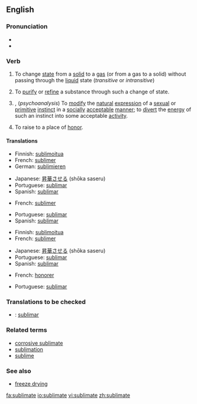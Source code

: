 {{was wotd|2006|September|3}}
==English==

===Pronunciation===
*{{IPA|/ˈsʌblɪmeɪt/}}
*{{audio|en-us-sublimate.ogg|Audio (US)}}

===Verb===
{{en-verb|sublimat|ed}}

# {{physics}} To change [[state]] from a [[solid]] to a [[gas]] (or from a gas to a solid) without passing through the [[liquid]] state (''transitive'' or ''intransitive'')
# To [[purify]] or [[refine]] a substance through such a change of state.
# {{transitive}}, (''psychoanalysis'') To [[modify]] the [[natural]] [[expression]] of a [[sexual]] or [[primitive]] [[instinct]] in a [[socially]] [[acceptable]] [[manner]]; to [[divert]] the [[energy]] of such an instinct into some acceptable [[activity]].
# {{archaic}} To raise to a place of [[honor]].

====Translations====
{{trans-top|to change from solid to gas}}
*Finnish: [[sublimoitua]]
*French: [[sublimer]]
*German: [[sublimieren]]
{{trans-mid}}
*Japanese: [[昇華]]させる (shōka saseru)
*Portuguese: [[sublimar]]
*Spanish: [[sublimar]]
{{trans-bottom}}

{{trans-top|purify or refine}}
*French: [[sublimer]]
{{trans-mid}}
*Portuguese: [[sublimar]]
*Spanish: [[sublimar]]
{{trans-bottom}}

{{trans-top|psychoanalysis}}
*Finnish: [[sublimoitua]]
*French: [[sublimer]]
{{trans-mid}}
*Japanese: [[昇華]]させる (shōka saseru)
*Portuguese: [[sublimar]]
*Spanish: [[sublimar]]
{{trans-bottom}}

{{trans-top|to raise to a place of honor}}
*French: [[honorer]]
{{trans-mid}}
*Portuguese: [[sublimar]]
{{trans-bottom}}

===Translations to be checked===
{{rfc-level|Translations to be checked at L3+ (AutoFormat would have corrected level of Translations to be checked)}}
{{checktrans}}
*{{ttbc|Interlingua}}: [[sublimar]]

===Related terms===
*[[corrosive sublimate]]
*[[sublimation]]
*[[sublime]]

===See also===
*[[freeze drying]]

[[fa:sublimate]]
[[io:sublimate]]
[[vi:sublimate]]
[[zh:sublimate]]